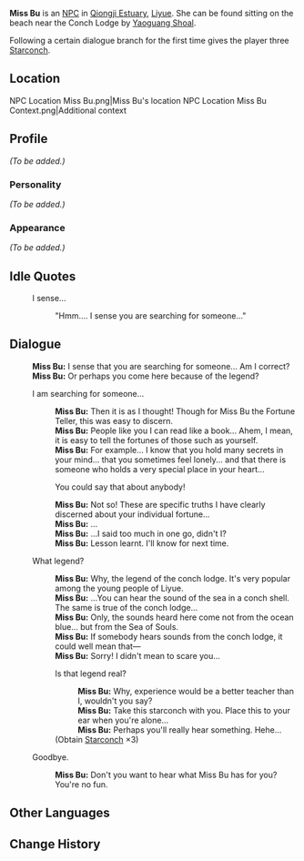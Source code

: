 {{Meta
<!-- REMOVE THIS TEMPLATE AFTER ADDING MISSING INFO -->
|missing_NPC_profile  = yes
}}
{{Character Infobox
|type             = NPC
|region           = Liyue
|image            = NPC Miss Bu.png
|title            = Fortune Teller
|dialoguereward   = {{Card|Starconch|3}}
}}
'''Miss Bu''' is an [[NPC]] in [[Qiongji Estuary]], [[Liyue]]. She can be found sitting on the beach near the Conch Lodge by [[Yaoguang Shoal]].

Following a certain dialogue branch for the first time gives the player three [[Starconch]].

==Location==
<gallery>
NPC Location Miss Bu.png|Miss Bu's location
NPC Location Miss Bu Context.png|Additional context
</gallery>

==Profile==
<!-- detailed story/lore information goes here -->
''(To be added.)''

===Personality===
''(To be added.)''

===Appearance===
''(To be added.)''

==Idle Quotes==
{{Dialogue start}}
: {{DIcon|Idle}} I sense...
:: {{A|VO Miss Bu 01.ogg}} "Hmm.... I sense you are searching for someone..."
{{Dialogue end}}

==Dialogue==
{{Dialogue start}}
:'''Miss Bu:''' I sense that you are searching for someone... Am I correct?
:'''Miss Bu:''' Or perhaps you come here because of the legend?
:{{DIcon}} I am searching for someone...
::'''Miss Bu:''' Then it is as I thought! Though for Miss Bu the Fortune Teller, this was easy to discern.
::'''Miss Bu:''' People like you I can read like a book... Ahem, I mean, it is easy to tell the fortunes of those such as yourself.
::'''Miss Bu:''' For example... I know that you hold many secrets in your mind... that you sometimes feel lonely... and that there is someone who holds a very special place in your heart...
::{{DIcon}} You could say that about anybody!
::'''Miss Bu:''' Not so! These are specific truths I have clearly discerned about your individual fortune...
::'''Miss Bu:''' ...
::'''Miss Bu:''' ...I said too much in one go, didn't I?
::'''Miss Bu:''' Lesson learnt. I'll know for next time.
:{{DIcon}} What legend?
::'''Miss Bu:''' Why, the legend of the conch lodge. It's very popular among the young people of Liyue.
::'''Miss Bu:''' ...You can hear the sound of the sea in a conch shell. The same is true of the conch lodge...
::'''Miss Bu:''' Only, the sounds heard here come not from the ocean blue... but from the Sea of Souls.
::'''Miss Bu:''' If somebody hears sounds from the conch lodge, it could well mean that&mdash;
::'''Miss Bu:''' Sorry! I didn't mean to scare you...
::{{DIcon|Reward}} Is that legend real?
:::'''Miss Bu:''' Why, experience would be a better teacher than I, wouldn't you say?
:::'''Miss Bu:''' Take this starconch with you. Place this to your ear when you're alone...
:::'''Miss Bu:''' Perhaps you'll really hear something. Hehe...
::;(Obtain [[Starconch]] ×3)
:{{DIcon}} Goodbye.
::'''Miss Bu:''' Don't you want to hear what Miss Bu has for you? You're no fun.
{{Dialogue end}}

==Other Languages==
{{Other Languages
|default_hidden = 1
|en      = Miss Bu
|zhs     = 阿卜
|zhs_rm  = Ā Bo
|zht     = 阿卜
|zht_rm  = Ā Bo
|ja      = ウラ
|ja_rm   = Ura
|ko      = 아부
|ko_rm   = Abu
|es      = Srta. Bu
|fr      = Dame Bu
|ru      = Мисс Бу
|th      = คุณ Bu
|th_rm   = Khun Bu
|vi      = A Bu
|de      = Fräulein Bu
|id      = Nona Bu
|pt      = Srta. Bu
|tr      = Bayan Bu
|it      = Signorina Bu
}}

==Change History==
{{Change History|1.0}}